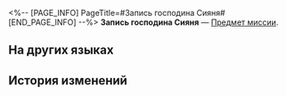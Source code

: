 <%-- [PAGE_INFO]
PageTitle=#Запись господина Сияня#
[END_PAGE_INFO] --%>
{{Предмет Инфобокс
|id          = 140314
|Изображение = Предмет Запись господина Сияня.png
|Тип         = Предмет миссии
|Инвентарь   = Миссии
|Редкость    = 3
|Эффект      = 
|Описание    = Запись сказаний господина Сияня, которую можно зациклить.
}}
{{Описание|''«В прошлый раз мы остановились на...»''}}
'''Запись господина Сияня''' — [[Предмет миссии]].

==На других языках==
{{На других языках
|en   = Authorized Recordings by Mr. Xiyan
|zhs  = 西衍先生的授权录音
|zht  = 西衍先生的授權錄音
|ja   = シエン先生に使用許可をもらった録音
|ko   = 서연 선생의 허가를 받은 녹음
|es   = Grabaciones autorizadas del Sr. Xiyan
|fr   = Enregistrement autorisé par monsieur Xiyan
|ru   = Запись господина Сияня
|th   = บันทึกที่ได้รับอนุญาตจากคุณ Xiyan
|vi   = Ghi Âm Xiyan Tiên Sinh Ủy Quyền
|de   = Aufnahme von Herr Xiyans Auftritt
|id   = Rekaman yang Diotorisasi Oleh Tuan Xiyan
|pt   = Gravações Autorizadas do Sr. Xiyan
}}

==История изменений==
{{История изменений|3.5}}